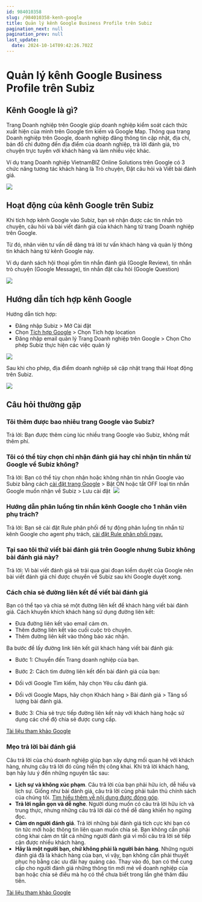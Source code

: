 ```yaml
---
id: 984010358
slug: /984010358-kenh-google
title: Quản lý kênh Google Business Profile trên Subiz
pagination_next: null
pagination_prev: null
last_update:
  date: 2024-10-14T09:42:26.702Z
---
```


# Quản lý kênh Google Business Profile trên Subiz

## Kênh Google là gì?


Trang Doanh nghiệp trên Google giúp doanh nghiệp kiểm soát cách thức xuất hiện của mình trên Google tìm kiếm và Google Map. Thông qua trang Doanh nghiệp trên Google, doanh nghiệp đăng thông tin cập nhật, địa chỉ, bản đồ chỉ đường đến địa điểm của doanh nghiệp, trả lời đánh giá, trò chuyện trực tuyến với khách hàng và làm nhiều việc khác.



Ví dụ trang Doanh nghiệp VietnamBIZ Online Solutions trên Google có 3 chức năng tương tác khách hàng là Trò chuyện, Đặt câu hỏi và Viết bài đánh giá.




![](https://vcdn.subiz-cdn.com/file/fisgyrdinnurndamqrix_acpxkgumifuoofoosble/unnamed.png)

## Hoạt động của kênh Google trên Subiz


Khi tích hợp kênh Google vào Subiz, bạn sẽ nhận được các tin nhắn trò chuyện, câu hỏi và bài viết đánh giá của khách hàng từ trang Doanh nghiệp trên Google.

Từ đó, nhân viên tư vấn dễ dàng trả lời tư vấn khách hàng và quản lý thông tin khách hàng từ kênh Google này.



Ví dụ danh sách hội thoại gồm tin nhắn đánh giá (Google Review), tin nhắn trò chuyện (Google Message), tin nhắn đặt câu hỏi (Google Question)


![](https://vcdn.subiz-cdn.com/file/fisgyravyjercwnwocau_acpxkgumifuoofoosble/unnamed.png)

## Hướng dẫn tích hợp kênh Google


Hướng dẫn tích hợp:

- Đăng nhập Subiz &gt; Mở Cài đặt
- Chọn [Tích hợp Google](https://app.subiz.com.vn/settings/google-review) &gt; Chọn Tích hợp location
- Đăng nhập email quản lý Trang Doanh nghiệp trên Google &gt; Chọn Cho phép Subiz thực hiện các việc quản lý


![](https://vcdn.subiz-cdn.com/file/fisgyrawdigfekjaumiq_acpxkgumifuoofoosble/unnamed.png)




Sau khi cho phép, địa điểm doanh nghiệp sẽ cập nhật trạng thái Hoạt động trên Subiz.




![](https://vcdn.subiz-cdn.com/file/fisgyrawgwkabpxkgrid_acpxkgumifuoofoosble/unnamed.png)



## Câu hỏi thường gặp



### Tôi thêm được bao nhiêu trang Google vào Subiz?


Trả lời: Bạn được thêm cùng lúc nhiều trang Google vào Subiz, không mất thêm phí.
### Tôi có thể tùy chọn chỉ nhận đánh giá hay chỉ nhận tin nhắn từ Google về Subiz không?


Trả lời: Bạn có thể tùy chọn nhận hoặc không nhận tin nhắn Google vào Subiz bằng cách [cài đặt trang Google](https://app.subiz.com.vn/settings/google-review) &gt; Bật ON hoặc tắt OFF loại tin nhắn Google muốn nhận về Subiz &gt; Lưu cài đặt 
![](https://vcdn.subiz-cdn.com/file/fisgyrawkawakpbeeukp_acpxkgumifuoofoosble/unnamed.png)

### Hướng dẫn phân luồng tin nhắn kênh Google cho 1 nhân viên phụ trách?




Trả lời: Bạn sẽ cài đặt Rule phân phối để tự động phân luồng tin nhắn từ kênh Google cho agent phụ trách, [cài đặt Rule phân phối ngay.](https://app.subiz.com.vn/settings/rule-setting)
### Tại sao tôi thử viết bài đánh giá trên Google nhưng Subiz không bài đánh giá này?




Trả lời: Vì bài viết đánh giá sẽ trải qua giai đoạn kiểm duyệt của Google nên bài viết đánh giá chỉ được chuyển về Subiz sau khi Google duyệt xong. 


### Cách chia sẻ đường liên kết để viết bài đánh giá




Bạn có thể tạo và chia sẻ một đường liên kết để khách hàng viết bài đánh giá. Cách khuyến khích khách hàng sử dụng đường liên kết:

- Đưa đường liên kết vào email cảm ơn.
- Thêm đường liên kết vào cuối cuộc trò chuyện.
- Thêm đường liên kết vào thông báo xác nhận.



Ba bước để lấy đường link liên kết gửi khách hàng viết bài đánh giá:

- Bước 1: Chuyển đến Trang doanh nghiệp của bạn.
- Bước 2: Cách tìm đường liên kết đến bài đánh giá của bạn:

- Đối với Google Tìm kiếm, hãy chọn Yêu cầu đánh giá.
- Đối với Google Maps, hãy chọn Khách hàng &gt; Bài đánh giá &gt; Tăng số lượng bài đánh giá.

- Bước 3: Chia sẻ trực tiếp đường liên kết này với khách hàng hoặc sử dụng các chế độ chia sẻ được cung cấp.

[Tài liệu tham khảo Google](https://support.google.com/business/answer/3474122?hl=vi&sjid=5941820785337518414-AP#)


### Mẹo trả lời bài đánh giá


Câu trả lời của chủ doanh nghiệp giúp bạn xây dựng mối quan hệ với khách hàng, nhưng câu trả lời đó cũng hiển thị công khai. Khi trả lời khách hàng, bạn hãy lưu ý đến những nguyên tắc sau:

- <b>Lịch sự và không xúc phạm</b>. Câu trả lời của bạn phải hữu ích, dễ hiểu và lịch sự. Giống như bài đánh giá, câu trả lời cũng phải tuân thủ chính sách của chúng tôi. [Tìm hiểu thêm về nội dung được đóng góp](https://support.google.com/contributionpolicy/answer/7400114).
- <b>Trả lời ngắn gọn và dễ nghe</b>. Người dùng muốn có câu trả lời hữu ích và trung thực, nhưng những câu trả lời dài có thể dễ dàng khiến họ ngừng đọc.
- <b>Cảm ơn người đánh giá</b>. Trả lời những bài đánh giá tích cực khi bạn có tin tức mới hoặc thông tin liên quan muốn chia sẻ. Bạn không cần phải công khai cảm ơn tất cả những người đánh giá vì mỗi câu trả lời sẽ tiếp cận được nhiều khách hàng.
- <b>Hãy là một người bạn, chứ không phải là người bán hàng</b>. Những người đánh giá đã là khách hàng của bạn, vì vậy, bạn không cần phải thuyết phục họ bằng các ưu đãi hay quảng cáo. Thay vào đó, bạn có thể cung cấp cho người đánh giá những thông tin mới mẻ về doanh nghiệp của bạn hoặc chia sẻ điều mà họ có thể chưa biết trong lần ghé thăm đầu tiên.

[Tài liệu tham khảo Google](https://support.google.com/business/answer/3474050?sjid=5941820785337518414-AP#zippy=%2Cc%C3%A1c-ph%C6%B0%C6%A1ng-ph%C3%A1p-hay-nh%E1%BA%A5t-%C4%91%E1%BB%83-tr%E1%BA%A3-l%E1%BB%9Di-b%C3%A0i-%C4%91%C3%A1nh-gi%C3%A1-ti%C3%AAu-c%E1%BB%B1c%2Cvi%E1%BA%BFt-c%C3%A2u-tr%E1%BA%A3-l%E1%BB%9Di-h%E1%BB%AFu-%C3%ADch)
